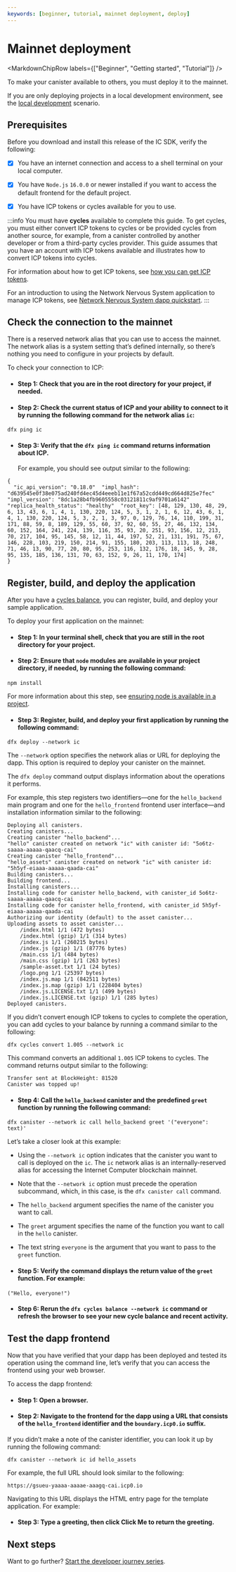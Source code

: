 ```yaml
---
keywords: [beginner, tutorial, mainnet deployment, deploy]
---
```




# Mainnet deployment

<MarkdownChipRow labels={["Beginner", "Getting started", "Tutorial"]} />



To make your <GlossaryTooltip>canister</GlossaryTooltip> available to others, you must deploy it to the mainnet.

If you are only deploying projects in a local development environment, see the [local development](/docs/current/developer-docs/getting-started/deploy/local) scenario.

## Prerequisites

Before you download and install this release of the IC SDK, verify the following:

-   [x] You have an internet connection and access to a shell terminal on your local computer.

-   [x] You have `Node.js` `16.0.0` or newer installed if you want to access the default frontend for the default project.

-   [x] You have ICP tokens or <GlossaryTooltip>cycles</GlossaryTooltip> available for you to use.

:::info
You must have **cycles** available to complete this guide. To get cycles, you must either convert ICP tokens to cycles or be provided cycles from another source, for example, from a canister controlled by another developer or from a third-party cycles provider. This guide assumes that you have an account with ICP tokens available and illustrates how to convert ICP tokens into cycles.

For information about how to get ICP tokens, see [how you can get ICP tokens](/docs/current/developer-docs/defi/cycles/converting_icp_tokens_into_cycles).

For an introduction to using the Network Nervous System application to manage ICP tokens, see [Network Nervous System dapp quickstart](/docs/current/developer-docs/daos/nns/using-the-nns-dapp/nns-app-quickstart).
:::

## Check the connection to the mainnet

There is a reserved network alias that you can use to access the mainnet. The network alias is a system setting that’s defined internally, so there’s nothing you need to configure in your projects by default.

To check your connection to ICP:

- #### Step 1:  Check that you are in the root directory for your project, if needed.

- #### Step 2:  Check the current status of ICP and your ability to connect to it by running the following command for the network alias `ic`:

```
dfx ping ic
```

- #### Step 3:  Verify that the `dfx ping ic` command returns information about ICP.

    For example, you should see output similar to the following:
```
{
  "ic_api_version": "0.18.0"  "impl_hash": "d639545e0f38e075ad240fd4ec45d4eeeb11e1f67a52cdd449cd664d825e7fec"  "impl_version": "8dc1a28b4fb9605558c03121811c9af9701a6142"  "replica_health_status": "healthy"  "root_key": [48, 129, 130, 48, 29, 6, 13, 43, 6, 1, 4, 1, 130, 220, 124, 5, 3, 1, 2, 1, 6, 12, 43, 6, 1, 4, 1, 130, 220, 124, 5, 3, 2, 1, 3, 97, 0, 129, 76, 14, 110, 199, 31, 171, 88, 59, 8, 189, 129, 55, 60, 37, 92, 60, 55, 27, 46, 132, 134, 60, 152, 164, 241, 224, 139, 116, 35, 93, 20, 251, 93, 156, 12, 213, 70, 217, 104, 95, 145, 58, 12, 11, 44, 197, 52, 21, 131, 191, 75, 67, 146, 228, 103, 219, 150, 214, 91, 155, 180, 203, 113, 113, 18, 248, 71, 46, 13, 90, 77, 20, 80, 95, 253, 116, 132, 176, 18, 145, 9, 28, 95, 135, 185, 136, 131, 70, 63, 152, 9, 26, 11, 170, 174]
}
```

## Register, build, and deploy the application

After you have a [cycles balance](/docs/current/developer-docs/getting-started/tokens-and-cycles), you can register, build, and deploy your sample application.

To deploy your first application on the mainnet:

- #### Step 1:  In your terminal shell, check that you are still in the root directory for your project.

- #### Step 2:  Ensure that `node` modules are available in your project directory, if needed, by running the following command:

```
npm install
```

For more information about this step, see [ensuring node is available in a project](/docs/current/developer-docs/getting-started/install).

- #### Step 3:  Register, build, and deploy your first application by running the following command:

```
dfx deploy --network ic
```

The `--network` option specifies the network alias or URL for deploying the dapp. This option is required to deploy your canister on the mainnet.

The `dfx deploy` command output displays information about the operations it performs.

For example, this step registers two identifiers—one for the `hello_backend` main program and one for the `hello_frontend` frontend user interface—and installation information similar to the following:

```
Deploying all canisters.
Creating canisters...
Creating canister "hello_backend"...
"hello" canister created on network "ic" with canister id: "5o6tz-saaaa-aaaaa-qaacq-cai"
Creating canister "hello_frontend"...
"hello_assets" canister created on network "ic" with canister id: "5h5yf-eiaaa-aaaaa-qaada-cai"
Building canisters...
Building frontend...
Installing canisters...
Installing code for canister hello_backend, with canister_id 5o6tz-saaaa-aaaaa-qaacq-cai
Installing code for canister hello_frontend, with canister_id 5h5yf-eiaaa-aaaaa-qaada-cai
Authorizing our identity (default) to the asset canister...
Uploading assets to asset canister...
    /index.html 1/1 (472 bytes)
    /index.html (gzip) 1/1 (314 bytes)
    /index.js 1/1 (260215 bytes)
    /index.js (gzip) 1/1 (87776 bytes)
    /main.css 1/1 (484 bytes)
    /main.css (gzip) 1/1 (263 bytes)
    /sample-asset.txt 1/1 (24 bytes)
    /logo.png 1/1 (25397 bytes)
    /index.js.map 1/1 (842511 bytes)
    /index.js.map (gzip) 1/1 (228404 bytes)
    /index.js.LICENSE.txt 1/1 (499 bytes)
    /index.js.LICENSE.txt (gzip) 1/1 (285 bytes)
Deployed canisters.
```

If you didn’t convert enough ICP tokens to cycles to complete the operation, you can add cycles to your balance by running a command similar to the following:

```
dfx cycles convert 1.005 --network ic
```

This command converts an additional `1.005` ICP tokens to cycles. The command returns output similar to the following:

```
Transfer sent at BlockHeight: 81520
Canister was topped up!
```

- #### Step 4:  Call the `hello_backend` canister and the predefined `greet` function by running the following command:

```
dfx canister --network ic call hello_backend greet '("everyone": text)'
```

Let’s take a closer look at this example:

-   Using the `--network ic` option indicates that the canister you want to call is deployed on the `ic`. The `ic` network alias is an internally-reserved alias for accessing the Internet Computer blockchain mainnet.

-   Note that the `--network ic` option must precede the operation subcommand, which, in this case, is the `dfx canister call` command.

-   The `hello_backend` argument specifies the name of the canister you want to call.

-   The `greet` argument specifies the name of the function you want to call in the `hello` canister.

-   The text string `everyone` is the argument that you want to pass to the `greet` function.

- #### Step 5:  Verify the command displays the return value of the `greet` function. For example:

```
("Hello, everyone!")
```

- #### Step 6:  Rerun the `dfx cycles balance --network ic` command or refresh the browser to see your new cycle balance and recent activity.

## Test the dapp frontend

Now that you have verified that your dapp has been deployed and tested its operation using the command line, let’s verify that you can access the frontend using your web browser.

To access the dapp frontend:

- #### Step 1:  Open a browser.

- #### Step 2:  Navigate to the frontend for the dapp using a URL that consists of the `hello_frontend` identifier and the `boundary.icp0.io` suffix.

If you didn’t make a note of the canister identifier, you can look it up by running the following command:

```
dfx canister --network ic id hello_assets
```

For example, the full URL should look similar to the following:

```
https://gsueu-yaaaa-aaaae-aaagq-cai.icp0.io
```

Navigating to this URL displays the HTML entry page for the template application. For example:



- #### Step 3:  Type a greeting, then click **Click Me** to return the greeting.

## Next steps

Want to go further? [Start the developer journey series](/docs/current/tutorials/developer-journey/).
